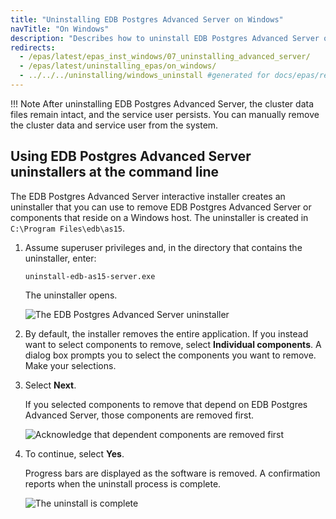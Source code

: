 ```yaml
---
title: "Uninstalling EDB Postgres Advanced Server on Windows"
navTitle: "On Windows"
description: "Describes how to uninstall EDB Postgres Advanced Server on Windows"
redirects:
  - /epas/latest/epas_inst_windows/07_uninstalling_advanced_server/
  - /epas/latest/uninstalling_epas/on_windows/
  - ../../../uninstalling/windows_uninstall #generated for docs/epas/reorg-role-use-case-mode
---
```


!!! Note 
    After uninstalling EDB Postgres Advanced Server, the cluster data files remain intact, and the service user persists. You can manually remove the cluster data and service user from the system.

## Using EDB Postgres Advanced Server uninstallers at the command line

The EDB Postgres Advanced Server interactive installer creates an uninstaller that you can use to remove EDB Postgres Advanced Server or components that reside on a Windows host. The uninstaller is created in `C:\Program Files\edb\as15`. 

1. Assume superuser privileges and, in the directory that contains the uninstaller, enter:

    ```text
    uninstall-edb-as15-server.exe
    ```

    The uninstaller opens.

    ![The EDB Postgres Advanced Server uninstaller](../../images/advanced_server_uninstaller.png)

1.  By default, the installer removes the entire application. If you instead want to select components to remove, select **Individual components**. A dialog box prompts you to select the components you want to remove. Make your selections.

1. Select **Next**.

    If you selected components to remove that depend on EDB Postgres Advanced Server, those components are removed first. 

    ![Acknowledge that dependent components are removed first](../../images/acknowledging_components_removed.png)

1.  To continue, select **Yes**.

    Progress bars are displayed as the software is removed. A confirmation reports when the uninstall process is complete.

    ![The uninstall is complete](../../images/uninstallation_complete.png)
